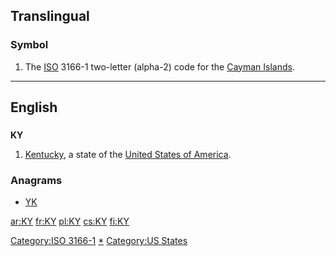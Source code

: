 {{also|ky|Ky.|.ky}}
==Translingual==
===Symbol===
{{infl|mul|symbol}}
# The [[ISO]] 3166-1 two-letter (alpha-2) code for the [[Cayman Islands]].

[[Category:ISO 3166-1]]
----

==English==

==={{abbreviation}}===
'''KY'''

# [[Kentucky]], a state of the [[United States of America]].

===Anagrams===
* [[YK#English|YK]]

[[Category:Kentucky|*]]
[[Category:US States]]

[[ar:KY]]
[[fr:KY]]
[[pl:KY]]
[[cs:KY]]
[[fi:KY]]